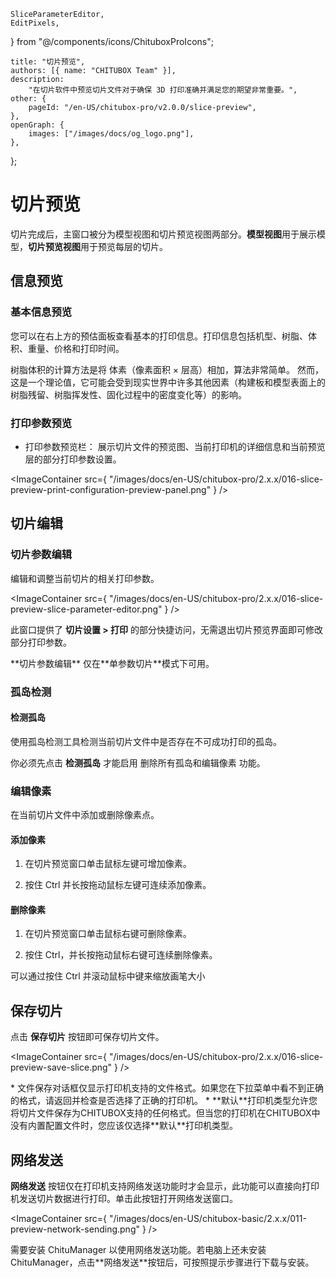	SliceParameterEditor,
	EditPixels,
} from "@/components/icons/ChituboxProIcons";

	title: "切片预览",
	authors: [{ name: "CHITUBOX Team" }],
	description:
		"在切片软件中预览切片文件对于确保 3D 打印准确并满足您的期望非常重要。",
	other: {
		pageId: "/en-US/chitubox-pro/v2.0.0/slice-preview",
	},
	openGraph: {
		images: ["/images/docs/og_logo.png"],
	},
};

# 切片预览

切片完成后，主窗口被分为模型视图和切片预览视图两部分。**模型视图**用于展示模型，**切片预览视图**用于预览每层的切片。

## 信息预览

### 基本信息预览

您可以在右上方的预估面板查看基本的打印信息。打印信息包括机型、树脂、体积、重量、价格和打印时间。

<Admonition type="note" title="注意">
	树脂体积的计算方法是将 体素（像素面积 × 层高）相加，算法非常简单。
	然而，这是一个理论值，它可能会受到现实世界中许多其他因素（构建板和模型表面上的树脂残留、树脂挥发性、固化过程中的密度变化等）的影响。
</Admonition>

### 打印参数预览

-   打印参数预览栏： 展示切片文件的预览图、当前打印机的详细信息和当前预览层的部分打印参数设置。

<ImageContainer
	src={
		"/images/docs/en-US/chitubox-pro/2.x.x/016-slice-preview-print-configuration-preview-panel.png"
	}
/>

## 切片编辑

### 切片参数编辑

<SliceParameterEditor /> 编辑和调整当前切片的相关打印参数。

<ImageContainer
	src={
		"/images/docs/en-US/chitubox-pro/2.x.x/016-slice-preview-slice-parameter-editor.png"
	}
/>

此窗口提供了 **切片设置 > 打印** 的部分快捷访问，无需退出切片预览界面即可修改部分打印参数。

<Admonition type="note" title="注意">
	**切片参数编辑** 仅在**单参数切片**模式下可用。
</Admonition>

### 孤岛检测

#### 检测孤岛

使用<NextLink href="/zh-CN/chitubox-pro/latest/risk-detection#孤岛检测">孤岛检测</NextLink>工具检测当前切片文件中是否存在不可成功打印的孤岛。

<Admonition type="note" title="注意">
	你必须先点击 <b>检测孤岛</b> 才能启用
	<NextLink href="/zh-CN/chitubox-pro/latest/risk-detection#删除孤岛">删除所有孤岛</NextLink>和<NextLink href="#编辑像素">编辑像素</NextLink> 功能。
</Admonition>

### 编辑像素

<EditPixels /> 在当前切片文件中添加或删除像素点。

#### 添加像素

1. 在切片预览窗口单击鼠标左键可增加像素。

1. 按住 Ctrl 并长按拖动鼠标左键可连续添加像素。

#### 删除像素

1. 在切片预览窗口单击鼠标右键可删除像素。

1. 按住 Ctrl，并长按拖动鼠标右键可连续删除像素。

<Admonition type="tip" title="提示">
	可以通过按住 Ctrl 并滚动鼠标中键来缩放画笔大小
</Admonition>

## 保存切片

点击 **保存切片** 按钮即可保存切片文件。

<ImageContainer
	src={
		"/images/docs/en-US/chitubox-pro/2.x.x/016-slice-preview-save-slice.png"
	}
/>

<Admonition type="note" title="注意">
	* 文件保存对话框仅显示打印机支持的文件格式。如果您在下拉菜单中看不到正确的格式，请返回并检查是否选择了正确的打印机。
    * **默认**打印机类型允许您将切片文件保存为CHITUBOX支持的任何格式。但当您的打印机在CHITUBOX中没有内置配置文件时，您应该仅选择**默认**打印机类型。
</Admonition>

## 网络发送

**网络发送** 按钮仅在打印机支持网络发送功能时才会显示，此功能可以直接向打印机发送切片数据进行打印。单击此按钮打开<NextLink href="/zh-CN/chitu-manager/latest/ui-and-features/network-sending">网络发送窗口</NextLink>。

<ImageContainer
	src={
		"/images/docs/en-US/chitubox-basic/2.x.x/011-preview-network-sending.png"
	}
/>

<Admonition type="note" title="注意">
	需要安装 ChituManager 以使用网络发送功能。若电脑上还未安装
	ChituManager，点击**网络发送**按钮后，可按照提示步骤进行下载与安装。
</Admonition>
